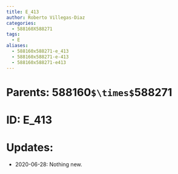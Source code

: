 ```yaml
---
title: E_413
author: Roberto Villegas-Diaz
categories:
  - 588160X588271
tags:
  - E
aliases:
  - 588160x588271-e_413
  - 588160x588271-e-413
  - 588160x588271-e413
---
```


# **Parents**: 588160`$\times$`588271
# **ID**: E_413
# **Updates**: 
 - 2020-06-28: Nothing new.
